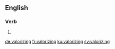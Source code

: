 ==English==

===Verb===
{{head|en|present participle}}

# {{present participle of|valorize|lang=en|nocat=1}}

[[de:valorizing]]
[[fr:valorizing]]
[[ku:valorizing]]
[[sv:valorizing]]